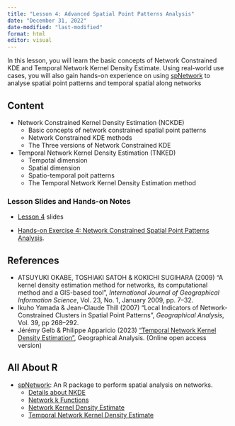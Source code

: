 ```yaml
---
title: "Lesson 4: Advanced Spatial Point Patterns Analysis"
date: "December 31, 2022"
date-modified: "last-modified"
format: html
editor: visual
---
```


In this lesson, you will learn the basic concepts of Network Constrained KDE and Temporal Network Kernel Density Estimate. Using real-world use cases, you will also gain hands-on experience on using [spNetwork](https://jeremygelb.github.io/spNetwork/index.html) to analyse spatial point patterns and temporal spatial along networks 

## Content

-   Network Constrained Kernel Density Estimation (NCKDE)
    -   Basic concepts of network constrained spatial point patterns
    -   Network Constrained KDE methods
    -   The Three versions of Network Constrained KDE
-   Temporal Network Kernel Density Estimation (TNKED)
    -   Tempotal dimension
    -   Spatial dimension
    -   Spatio-temporal poit patterns
    -   The Temporal Network Kernel Density Estimation method

### Lesson Slides and Hands-on Notes

-   [Lesson 4](../lesson/Lesson04/Lesson04-ASPAA.html) slides

-   [Hands-on Exercise 4: Network Constrained Spatial Point Patterns Analysis](https://r4gdsa.netlify.app/chap07).

## References

-   ATSUYUKI OKABE, TOSHIAKI SATOH & KOKICHI SUGIHARA (2009) "A kernel density estimation method for networks, its computational method and a GIS-based tool", *International Journal of Geographical Information Science*, Vol. 23, No. 1, January 2009, pp. 7–32.
-   Ikuho Yamada & Jean-Claude Thill (2007) "Local Indicators of Network-Constrained Clusters in Spatial Point Patterns", *Geographical Analysis*, Vol. 39, pp 268–292.
-   Jérémy Gelb & Philippe Apparicio (2023) ["Temporal Network Kernel Density Estimation"](https://onlinelibrary.wiley.com/doi/full/10.1111/gean.12368), Geographical Analysis. (Online open access version)

## All About R

-   [spNetwork](https://jeremygelb.github.io/spNetwork/index.html): An R package to perform spatial analysis on networks.
    -   [Details about NKDE](https://jeremygelb.github.io/spNetwork/articles/web_vignettes/NKDEdetailed.html)
    -   [Network k Functions](https://jeremygelb.github.io/spNetwork/articles/KNetworkFunctions.html)
    -   [Network Kernel Density Estimate](https://jeremygelb.github.io/spNetwork/articles/NKDE.html)
    -   [Temporal Network Kernel Density Estimate](https://jeremygelb.github.io/spNetwork/articles/TNKDE.html)
